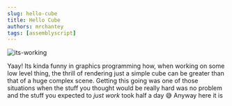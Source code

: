 ```yaml
---
slug: hello-cube
title: Hello Cube
authors: mrchantey
tags: [assemblyscript]
---
```



![its-working](./its-working.jpg)


Yaay! Its kinda funny in graphics programming how, when working on some low level thing, the thrill of rendering just a simple cube can be greater than that of a huge complex scene.<!--truncate--> Getting this going was one of those situations when the stuff you thought would be really hard was no problem and the stuff you expected to *just work* took half a day 😅 Anyway here it is

<Demo/>

